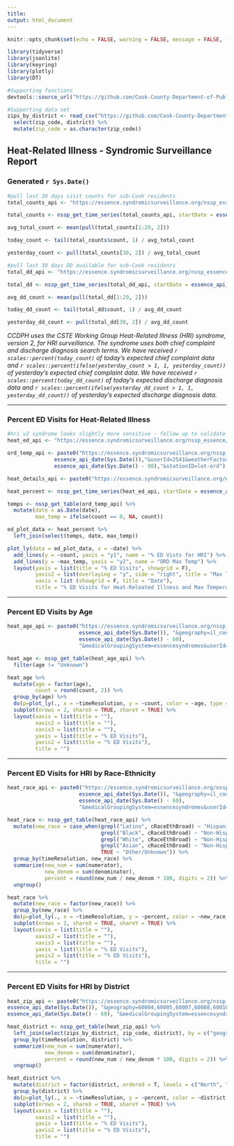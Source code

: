 ```yaml
---
title:
output: html_document
---
```


```r
knitr::opts_chunk$set(echo = FALSE, warning = FALSE, message = FALSE, fig.width = 10)

library(tidyverse)
library(jsonlite)
library(keyring)
library(plotly)
library(DT)

#Supporting functions
devtools::source_url("https://github.com/Cook-County-Department-of-Public-Health/ccdph-functions/blob/master/essence-api-functions.R?raw=TRUE")

#Supporting data set
zips_by_district <- read_csv("https://github.com/Cook-County-Department-of-Public-Health/ccdph-data-sets/blob/main/cook-county-zip-codes.csv?raw=TRUE") %>%
  select(zip_code, district) %>%
  mutate(zip_code = as.character(zip_code))

```

## Heat-Related Illness - Syndromic Surveillance Report

### Generated `r Sys.Date()`

```r

#pull last 30 days visit counts for sub-Cook residents
total_counts_api <- "https://essence.syndromicsurveillance.org/nssp_essence/api/timeSeries?geography=il_cook&percentParam=noPercent&geographySystem=region&datasource=va_er&detector=probrepswitch&timeResolution=daily&hasBeenE=1&medicalGroupingSystem=essencesyndromes&userId=660&site=890&aqtTarget=TimeSeries&startDate=07Aug20&endDate=05Nov20&stratVal=&multiStratVal=&graphOnly=true&numSeries=0&graphOptions=multipleSmall&seriesPerYear=false&startMonth=January&nonZeroComposite=false"

total_counts <- nssp_get_time_series(total_counts_api, startDate = essence_api_date(Sys.Date() - 30), endDate = essence_api_date(Sys.Date()))

avg_total_count <- mean(pull(total_counts[1:29, 2]))

today_count <- tail(total_counts$count, 1) / avg_total_count

yesterday_count <- pull(total_counts[30, 2]) / avg_total_count

#pull last 30 days DD available for sub-Cook residents
total_dd_api <- "https://essence.syndromicsurveillance.org/nssp_essence/api/timeSeries?endDate=15Jun2022&geography=il_cook&percentParam=noPercent&datasource=va_er&startDate=17Mar2022&medicalGroupingSystem=essencesyndromes&userId=660&site=890&aqtTarget=TimeSeries&ddAvailable=1&geographySystem=region&detector=probrepswitch&timeResolution=daily&hasBeenE=1"

total_dd <- nssp_get_time_series(total_dd_api, startDate = essence_api_date(Sys.Date() - 40), endDate = essence_api_date(Sys.Date()))

avg_dd_count <- mean(pull(total_dd[1:29, 2]))

today_dd_count <- tail(total_dd$count, 1) / avg_dd_count

yesterday_dd_count <- pull(total_dd[30, 2]) / avg_dd_count


```

*CCDPH uses the CSTE Working Group Heat-Related Illness (HRI) syndrome, version 2, for HRI surveillance. The syndrome uses both chief complaint and discharge diagnosis search terms. We have received `r scales::percent(today_count)` of today's expected chief complaint data and `r scales::percent(ifelse(yesterday_count > 1, 1, yesterday_count))` of yesterday's expected chief complaint data. We have received `r scales::percent(today_dd_count)` of today's expected discharge diagnosis data and `r scales::percent(ifelse(yesterday_dd_count > 1, 1, yesterday_dd_count))` of yesterday's expected discharge diagnosis data.*

***

### Percent ED Visits for Heat-Related Illness

```r

#hri v2 syndrome looks slightly more sensitive - follow up to validate
heat_ed_api <- "https://essence.syndromicsurveillance.org/nssp_essence/api/timeSeries?endDate=15Jun2022&geography=il_cook&percentParam=ccddCategory&datasource=va_er&startDate=17Mar2022&medicalGroupingSystem=essencesyndromes&userId=660&site=890&aqtTarget=TimeSeries&ccddCategory=heat%20related%20illness%20v2&geographySystem=region&detector=probrepswitch&timeResolution=daily&hasBeenE=1"

ord_temp_api <- paste0("https://essence.syndromicsurveillance.org/nssp_essence/api/timeSeries?percentParam=noPercent&endDate=",
               essence_api_date(Sys.Date()),"&userId=2541&weatherFactor=maxtemp&datasource=va_weather_aggr&stationAggregateFunc=avg&timeResolution=daily&aqtTarget=TimeSeries&detector=probrepswitch&timeAggregateFunc=avg&startDate=",
               essence_api_date(Sys.Date() - 90),"&stationID=lot-ord") 

heat_details_api <- paste0("https://essence.syndromicsurveillance.org/nssp_essence/api/dataDetails/csv?geography=il_cook&percentParam=ccddCategory&datasource=va_er&medicalGroupingSystem=essencesyndromes&userId=660&site=890&aqtTarget=TimeSeries&ccddCategory=heat%20related%20illness%20v2&geographySystem=region&detector=probrepswitch&timeResolution=daily&hasBeenE=1&startDate=", essence_api_date(Sys.Date() - 90), "&endDate=", essence_api_date(Sys.Date()))

heat_percent <- nssp_get_time_series(heat_ed_api, startDate = essence_api_date(Sys.Date() - 90), endDate = essence_api_date(Sys.Date()))

temps <- nssp_get_table(ord_temp_api) %>%
  mutate(date = as.Date(date),
         max_temp = ifelse(count == 0, NA, count))

ed_plot_data <- heat_percent %>%
  left_join(select(temps, date, max_temp))

plot_ly(data = ed_plot_data, x = ~date) %>%
  add_lines(y = ~count, yaxis = "y1", name = "% ED Vists for HRI") %>%
  add_lines(y = ~max_temp, yaxis = "y2", name = "ORD Max Temp") %>%
  layout(yaxis = list(title = "% ED Visits", showgrid = F),
         yaxis2 = list(overlaying = "y", side = "right", title = "Max Temp, Chicago ORD", showgrid = F),
         xaxis = list (showgrid = F, title = "Date"),
         title = "% ED Visits for Heat-Releated Illness and Max Temperature")

```

***

### Percent ED Visits by Age

```r

heat_age_api <- paste0("https://essence.syndromicsurveillance.org/nssp_essence/api/tableBuilder/?endDate=", 
                       essence_api_date(Sys.Date()), "&geography=il_cook&percentParam=ccddCategory&datasource=va_er&startDate=",
                       essence_api_date(Sys.Date() - 60),
                       "&medicalGroupingSystem=essencesyndromes&userId=660&site=890&aqtTarget=TableBuilder&ccddCategory=heat%20related%20illness%20v2&geographySystem=region&detector=probrepswitch&timeResolution=daily&hasBeenE=1&rowFields=age&columnField=timeResolution")

heat_age <- nssp_get_table(heat_age_api) %>%
  filter(age != "Unknown")

heat_age %>%
  mutate(age = factor(age),
         count = round(count, 2)) %>%
  group_by(age) %>%
  do(p=plot_ly(., x = ~timeResolution, y = ~count, color = ~age, type = "bar", colors = viridis::viridis(5))) %>%
  subplot(nrows = 2, shareX = TRUE, shareY = TRUE) %>%
  layout(xaxis = list(title = ""),
         xaxis2 = list(title = ""),
         xaxis3 = list(title = ""),
         yaxis = list(title = "% ED Visits"),
         yaxis2 = list(title = "% ED Visits"),
         title = "")

```

***

### Percent ED Visits for HRI by Race-Ethnicity

```r

heat_race_api <- paste0("https://essence.syndromicsurveillance.org/nssp_essence/api/tableBuilder/?endDate=", 
                       essence_api_date(Sys.Date()), "&geography=il_cook&percentParam=ccddCategory&datasource=va_er&startDate=",
                       essence_api_date(Sys.Date() - 60),
                       "&medicalGroupingSystem=essencesyndromes&userId=660&site=890&aqtTarget=TableBuilder&ccddCategory=heat%20related%20illness%20v2&geographySystem=region&detector=probrepswitch&timeResolution=daily&hasBeenE=1&rowFields=cRaceEthBroad&columnField=timeResolution")

heat_race <- nssp_get_table(heat_race_api) %>%
  mutate(new_race = case_when(grepl("Latino", cRaceEthBroad) ~ "Hispanic/Latino",
                              grepl("Black", cRaceEthBroad) ~ "Non-Hispanic Black",
                              grepl("White", cRaceEthBroad) ~ "Non-Hispanic White",
                              grepl("Asian", cRaceEthBroad) ~ "Non-Hispanic Asian",
                              TRUE ~ "Other/Unknown")) %>%
  group_by(timeResolution, new_race) %>%
  summarize(new_num = sum(numerator),
            new_denom = sum(denominator),
            percent = round(new_num / new_denom * 100, digits = 2)) %>%
  ungroup()

heat_race %>%
  mutate(new_race = factor(new_race)) %>%
  group_by(new_race) %>%
  do(p=plot_ly(., x = ~timeResolution, y = ~percent, color = ~new_race, type = "bar", colors = viridis::viridis(5))) %>%
  subplot(nrows = 2, shareX = TRUE, shareY = TRUE) %>%
  layout(xaxis = list(title = ""),
         xaxis2 = list(title = ""),
         xaxis3 = list(title = ""),
         yaxis = list(title = "% ED Visits"),
         yaxis2 = list(title = "% ED Visits"),
         title = "")

```

***

### Percent ED Visits for HRI by District

```r

heat_zip_api <- paste0("https://essence.syndromicsurveillance.org/nssp_essence/api/tableBuilder?endDate=",
essence_api_date(Sys.Date()), "&geography=60004,60005,60007,60008,60010,60016,60018,60022,60025,60026,60029,60043,60053,60056,60062,60067,60068,60070,60074,60090,60091,60093,60107,60120,60169,60173,60192,60193,60194,60195,60712,60714,60006,60009,60017,60019,60038,60055,60065,60078,60082,60094,60095,60159,60168,60179,60196,60011,60409,60411,60419,60422,60425,60426,60428,60429,60430,60438,60443,60445,60452,60461,60469,60471,60472,60473,60475,60476,60477,60478,60487,60827,60412,60406,60415,60439,60453,60455,60456,60457,60458,60462,60463,60464,60465,60467,60480,60482,60501,60803,60805,60454,60499,60104,60130,60131,60141,60153,60154,60155,60160,60162,60163,60164,60165,60171,60176,60305,60402,60513,60525,60526,60534,60546,60558,60706,60707,60804,60161&percentParam=ccddCategory&datasource=va_er&startDate=",
essence_api_date(Sys.Date() - 60), "&medicalGroupingSystem=essencesyndromes&userId=660&site=890&aqtTarget=TableBuilder&ccddCategory=heat%20related%20illness%20v2&geographySystem=zipcode&detector=probrepswitch&timeResolution=daily&hasBeenE=1&rowFields=timeResolution&columnField=geographyzipcode")

heat_district <- nssp_get_table(heat_zip_api) %>%
  left_join(select(zips_by_district, zip_code, district), by = c("geographyzipcode" = "zip_code")) %>%
  group_by(timeResolution, district) %>%
  summarize(new_num = sum(numerator),
            new_denom = sum(denominator),
            percent = round(new_num / new_denom * 100, digits = 2)) %>%
  ungroup()

heat_district %>%
  mutate(district = factor(district, ordered = T, levels = c("North", "West", "Southwest", "South"))) %>%
  group_by(district) %>%
  do(p=plot_ly(., x = ~timeResolution, y = ~percent, color = ~district, type = "bar")) %>%
  subplot(nrows = 2, shareX = TRUE, shareY = TRUE) %>%
  layout(xaxis = list(title = ""),
         xaxis2 = list(title = ""),
         yaxis = list(title = "% ED Visits"),
         yaxis2 = list(title = "% ED Visits"),
         title = "")

```